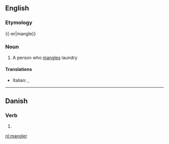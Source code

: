 ==English==

===Etymology===
{{-er|mangle}}

===Noun===
{{en-noun}}

# A person who [[mangle]]s laundry

====Translations====
{{trans-top|person who mangles laundry}}
* Italian: {{t-|it|manganatore|m}}, {{t-|it|manganatrice|f}}
{{trans-mid}}
{{trans-bottom}}

----

==Danish==

===Verb===
{{head|da|verb form}}

# {{form of|present|mangle|lang=da}}

[[nl:mangler]]